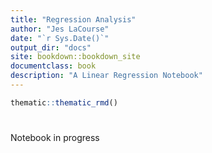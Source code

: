```yaml
--- 
title: "Regression Analysis"
author: "Jes LaCourse"
date: "`r Sys.Date()`"
output_dir: "docs"
site: bookdown::bookdown_site
documentclass: book
description: "A Linear Regression Notebook"
---
```



```r
thematic::thematic_rmd()
```

# {-}

Notebook in progress